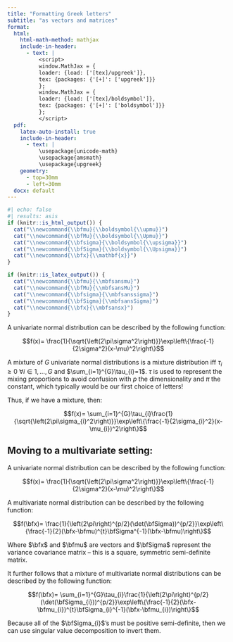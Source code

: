 ---
title: "Formatting Greek letters"
subtitle: "as vectors and matrices"
format:
  html:
    html-math-method: mathjax
    include-in-header:
      - text: |
          <script>
          window.MathJax = {
          loader: {load: ['[tex]/upgreek']},
          tex: {packages: {'[+]': ['upgreek']}}
          };
          window.MathJax = {
          loader: {load: ['[tex]/boldsymbol']},
          tex: {packages: {'[+]': ['boldsymbol']}}
          };
          </script>
  pdf:
    latex-auto-install: true
    include-in-header:
      - text: |
          \usepackage{unicode-math}
          \usepackage{amsmath}
          \usepackage{upgreek}
    geometry:
      - top=30mm
      - left=30mm
  docx: default
---
```{r}
#| echo: false
#| results: asis
if (knitr::is_html_output()) {
  cat("\\newcommand{\\bfmu}{\\boldsymbol{\\upmu}}")
  cat("\\newcommand{\\bfMu}{\\boldsymbol{\\Upmu}}")
  cat("\\newcommand{\\bfsigma}{\\boldsymbol{\\upsigma}}")
  cat("\\newcommand{\\bfSigma}{\\boldsymbol{\\Upsigma}}")
  cat("\\newcommand{\\bfx}{\\mathbf{x}}")
}

if (knitr::is_latex_output()) {
  cat("\\newcommand{\\bfmu}{\\mbfsansmu}")
  cat("\\newcommand{\\bfMu}{\\mbfsansMu}")
  cat("\\newcommand{\\bfsigma}{\\mbfsanssigma}")
  cat("\\newcommand{\\bfSigma}{\\mbfsansSigma}")
  cat("\\newcommand{\\bfx}{\\mbfsansx}")
}
```

A univariate normal distribution can be described by the following function:

$$f(x)= \frac{1}{\sqrt{\left(2\pi\sigma^2\right)}}\exp\left\{\frac{-1}{2\sigma^2}(x-\mu)^2\right\}$$

A mixture of $G$ univariate normal distributions is a mixture distribution iff $\tau_i\geq 0$ $\forall i\in 1,\ldots,G$ and $\sum_{i=1}^{G}\tau_{i}=1$. $\tau$ is used to represent the mixing proportions to avoid confusion with $p$ the dimensionality and $\pi$ the constant, which typically would be our first choice of letters!

Thus, if we have a mixture, then:

$$f(x)= \sum_{i=1}^{G}\tau_{i}\frac{1}{\sqrt{\left(2\pi\sigma_{i}^2\right)}}\exp\left\{\frac{-1}{2\sigma_{i}^2}(x-\mu_{i})^2\right\}$$

## Moving to a multivariate setting:

A univariate normal distribution can be described by the following function:

$$f(x)= \frac{1}{\sqrt{\left(2\pi\sigma^2\right)}}\exp\left\{\frac{-1}{2\sigma^2}(x-\mu)^2\right\}$$

A multivariate normal distribution can be described by the following function:

$$f(\bfx)= \frac{1}{\left(2\pi\right)^{p/2}(\det(\bfSigma))^{p/2}}\exp\left\{\frac{-1}{2}(\bfx-\bfmu)^{t}\bfSigma^{-1}(\bfx-\bfmu)\right\}$$

Where $\bfx$ and $\bfmu$ are vectors and $\bfSigma$ represent the variance covariance matrix -- this is a square, symmetric semi-definite matrix.

It further follows that a mixture of multivariate normal distributions can be described by the following function:

$$f(\bfx)= \sum_{i=1}^{G}\tau_{i}\frac{1}{\left(2\pi\right)^{p/2}(\det(\bfSigma_{i}))^{p/2}}\exp\left\{\frac{-1}{2}(\bfx-\bfmu_{i})^{t}\bfSigma_{i}^{-1}(\bfx-\bfmu_{i})\right\}$$

Because all of the $\bfSigma_{i}$'s must be positive semi-definite, then we can use singular value decomposition to invert them.
